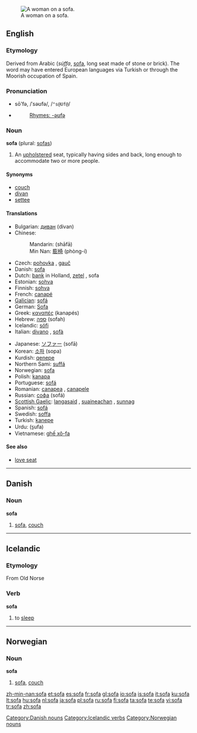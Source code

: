 {{see|sofá|sófa|Sofa}}
[[Image:Edouard Manet 042.jpg|thumb|right|A woman on a sofa. ]]
==English==
{{wikipedia}}

===Etymology===
Derived from Arabic {{ARchar|[[صفة]]}} (''súffa'', [[sofa]], long seat made of stone or brick). The word may have entered European languages via Turkish or through the Moorish occupation of Spain.

===Pronunciation===
*sō'fə, /ˈsəʊfə/, /<tt>"s@Uf@</tt>/
*{{audio|en-us-sofa.ogg|Audio (US)}}
*:[[Rhymes:English:-əʊfə|Rhymes: -əʊfə]]

===Noun===
'''sofa''' (plural: [[sofas]])

# An [[upholster]]ed seat, typically having sides and back, long enough to accommodate two or more people.

====Synonyms====
*[[couch]]
*[[divan]]
*[[settee]]

====Translations====
{{trans-top|upholstered seat}}
*Bulgarian: [[диван]] (divan) {{n}}
*Chinese:
*:Mandarin: {{zh-ts|[[沙發]]|[[沙发]]}} (shāfā)
*:Min Nan: [[膨椅]] (phòng-í)
*Czech: [[pohovka]] {{f}}, [[gauč]] {{m}}
*Danish: [[#Danish|sofa]]
*Dutch: [[bank]] {{f}} {{m}} in Holland, [[zetel]] {{m}}, sofa {{m}}
*Estonian: [[sohva]]
*Finnish: [[sohva]]
*French: [[canapé]] {{m}}
*[[Galician]]: [[sofá]] {{m}}
*German: [[Sofa]] {{n}}
*Greek: [[καναπές]] (kanapés) {{m}}
*Hebrew: [[ספה]] (sofah) {{f}}
*Icelandic: [[sófi]] {{m}}
*Italian: [[divano]] {{m}}, [[sofà]] {{m}}
{{trans-mid}}
*Japanese: [[ソファー]] (sofā)
*Korean: [[소파]] (sopa)
*Kurdish: [[qenepe]]
*Northern Sami: [[suffá]]
*Norwegian: [[sofa]]
*Polish: [[kanapa]] {{f}}
*Portuguese: [[sofá]] {{m}}
*Romanian: [[canapea]] {{f}}, [[canapele]] {{fpl}}
*Russian: [[софа]] (sofá) {{f}}
*[[Scottish Gaelic]]: [[langasaid]] {{f}}, [[suaineachan]] {{m}}, [[sunnag]] {{f}}
*Spanish: [[sofá]] {{m}}
*Swedish: [[soffa]] {{c}}
*Turkish: [[kanepe]]
*Urdu: {{URchar|[[صوفہ]]}} (s̱ufa)
*Vietnamese: [[ghế xô-fa]]
{{trans-bottom}}

====See also====
*[[love seat]]

----

==Danish==

===Noun===
'''sofa'''

# [[#English|sofa]], [[couch]]

[[Category:Danish nouns]]

----

==Icelandic==

===Etymology===
From Old Norse

===Verb===
'''sofa'''

# to [[sleep]]

[[Category:Icelandic verbs]]

----

==Norwegian==

===Noun===
'''sofa'''

# [[#English|sofa]], [[couch]]

[[Category:Norwegian nouns]]

[[zh-min-nan:sofa]]
[[et:sofa]]
[[es:sofa]]
[[fr:sofa]]
[[gl:sofa]]
[[io:sofa]]
[[is:sofa]]
[[it:sofa]]
[[ku:sofa]]
[[lt:sofa]]
[[hu:sofa]]
[[nl:sofa]]
[[ja:sofa]]
[[pl:sofa]]
[[ru:sofa]]
[[fi:sofa]]
[[ta:sofa]]
[[te:sofa]]
[[vi:sofa]]
[[tr:sofa]]
[[zh:sofa]]